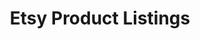 ---
title: "Etsy Product Listings"
meta_title: "Product Page featuring Etsy Listings"
image: "/images/author.png"
draft: false

products:
  title: "Etsy Product Listings"
  items:
  - title: "Apple Cider Vinegar Clear Plastic Tumbler"
    image: "https://i.etsystatic.com/50624545/r/il/d8d20c/6201591123/il_1588xN.6201591123_au27.jpg"
    url: "https://fast24nutrition.etsy.com/listing/1754594206"
  
  - title: "Carnivore | Unisex Tee | Bella + Canvas 3001"
    image: "https://i.etsystatic.com/50624545/r/il/8c5140/6130278758/il_fullxfull.6130278758_19hg.jpg"
    url:  "https://fast24nutrition.etsy.com/listing/1748893108"
  
  - title: "Side hustle | Unisex Tee | Bella + Canvas 3001"
    image: "https://i.etsystatic.com/50624545/r/il/2d8d06/6149217370/il_fullxfull.6149217370_5ozw.jpg"
    url:  "https://fast24nutrition.etsy.com/listing/1767843787"

  - title: "Brain on Blast | Unisex Tee | Bella + Canvas 3001"
    image: "https://i.etsystatic.com/50624545/r/il/71045e/6150938752/il_fullxfull.6150938752_97pt.jpg"
    url: "https://fast24nutrition.etsy.com/listing/1768210337"
  
  - title: "Autophagy Progress bar | Unisex Tee | Bella + Canvas 3001"
    image: "https://i.etsystatic.com/50624545/r/il/9c7c7d/6108592978/il_fullxfull.6108592978_f1vx.jpg"
    url:  "https://fast24nutrition.etsy.com/listing/1743970568"
  
  - title: "Yoga | Unisex Tee | Bella + Canvas 3001"
    image: "https://i.etsystatic.com/50624545/r/il/8af856/6108071726/il_fullxfull.6108071726_41dv.jpg"
    url:  "https://fast24nutrition.etsy.com/listing/1754030919"

  - title: "I'm a Keto Girl | Women's Tee | Bella + Canvas 3001"
    image: "https://i.etsystatic.com/50624545/r/il/968958/6156181155/il_fullxfull.6156181155_sq69.jpg"
    url:  "https://fast24nutrition.etsy.com/listing/1739833946"
  
  - title: "Train Like a Queen | Unisex Tee | Bella + Canvas 3001"
    image: "https://i.etsystatic.com/50624545/r/il/d44526/6137616465/il_fullxfull.6137616465_li93.jpg"
    url:  "https://fast24nutrition.etsy.com/listing/1754028751"
---